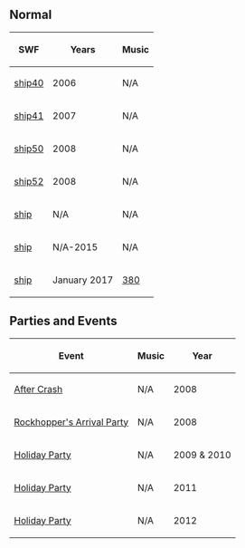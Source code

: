 {{NeedSWFs}}
{{CPW|Migrator}}

==Normal==
<center>
{|class="wikitable" border="1"
!SWF!!Years!!Music
|-
|[[Media:ArtworkRoomsShip40.swf|ship40]]||2006||N/A
|-
|[[Media:ArtworkRoomsShip41.swf|ship41]]||2007||N/A
|-
|[[Media:ArtworkRoomsShip50.swf|ship50]]||2008||N/A
|-
|[[Media:ArtworkRoomsShip52.swf|ship52]]||2008||N/A
|-
|[[Media:RoomsShip.swf|ship]]||N/A||N/A
|-
|[[Media:RoomsShip 2.swf|ship]]||N/A-2015||N/A
|-
|[[Media:RoomsShip-January2017.swf|ship]]||January 2017||[[Media:Music380.swf|380]]
|}
</center>

==Parties and Events==
<center>
{|class="wikitable" border="1"
!Event
!Music
!Year
|-
|[[Media:RockhopperCrashShip.swf|After Crash]]||N/A||2008
|-
|[[Media:ArtworkRooms0425Ship50.swf|Rockhopper's Arrival Party]]||N/A||2008
|-
|[[Media:HolidayParty2010Ship.swf|Holiday Party]]||N/A||2009 & 2010
|-
|[[Media:HolidayParty2011Ship.swf|Holiday Party]]||N/A||2011
|-
|[[Media:HolidayParty2012Ship.swf|Holiday Party]]||N/A||2012
|}
</center>
{{Places}}
